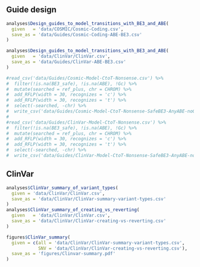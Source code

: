 ## Guide design

```r
analyses$Design_guides_to_model_transitions_with_BE3_and_ABE(
  given   = 'data/COSMIC/Cosmic-Coding.csv',
  save_as = 'data/Guides/Cosmic-Coding-ABE-BE3.csv'
)

analyses$Design_guides_to_model_transitions_with_BE3_and_ABE(
  given   = 'data/ClinVar/ClinVar.csv',
  save_as = 'data/Guides/ClinVar-ABE-BE3.csv'
)

#read_csv('data/Guides/Cosmic-Model-CtoT-Nonsense.csv') %>%
#  filter(!is.na(BE3_safe), !is.na(ABE), !Gc) %>% 
#  mutate(searched = ref_plus, chr = CHROM) %>%
#  add_RFLP(width = 30, recognizes = 'c') %>%
#  add_RFLP(width = 30, recognizes = 't') %>%
#  select(-searched, -chr) %>%
#  write_csv('data/Guides/Cosmic-Model-CtoT-Nonsense-SafeBE3-AnyABE-noGc.csv')
#
#read_csv('data/Guides/ClinVar-Model-CtoT-Nonsense.csv') %>%
#  filter(!is.na(BE3_safe), !is.na(ABE), !Gc) %>%
#  mutate(searched = ref_plus, chr = CHROM) %>%
#  add_RFLP(width = 30, recognizes = 'c') %>%
#  add_RFLP(width = 30, recognizes = 't') %>%
#  select(-searched, -chr) %>%
#  write_csv('data/Guides/ClinVar-Model-CtoT-Nonsense-SafeBE3-AnyABE-noGc.csv')
```

## ClinVar

```r
analyses$ClinVar_summary_of_variant_types(
  given = 'data/ClinVar/ClinVar.csv',
  save_as = 'data/ClinVar/ClinVar-summary-variant-types.csv'
)
analyses$ClinVar_summary_of_creating_vs_reverting(
  given   = 'data/ClinVar/ClinVar.csv',
  save_as = 'data/ClinVar/ClinVar-creating-vs-reverting.csv'
)
```

```r
figures$ClinVar_summary(
  given = c(all = 'data/ClinVar/ClinVar-summary-variant-types.csv',
            SNV = 'data/ClinVar/ClinVar-creating-vs-reverting.csv'),
  save_as = 'figures/Clinvar-summary.pdf'
)
```